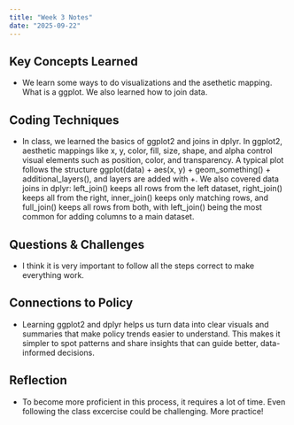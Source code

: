 ```yaml
---
title: "Week 3 Notes"
date: "2025-09-22"
---
```


## Key Concepts Learned
- We learn some ways to do visualizations and the asethetic mapping. What is a ggplot. We also learned how to join data.

## Coding Techniques
- In class, we learned the basics of ggplot2 and joins in dplyr. In ggplot2, aesthetic mappings like x, y, color, fill, size, shape, and alpha control visual elements such as position, color, and transparency. A typical plot follows the structure ggplot(data) + aes(x, y) + geom_something() + additional_layers(), and layers are added with +. We also covered data joins in dplyr: left_join() keeps all rows from the left dataset, right_join() keeps all from the right, inner_join() keeps only matching rows, and full_join() keeps all rows from both, with left_join() being the most common for adding columns to a main dataset.

## Questions & Challenges
- I think it is very important to follow all the steps correct to make everything work.

## Connections to Policy
- Learning ggplot2 and dplyr helps us turn data into clear visuals and summaries that make policy trends easier to understand. This makes it simpler to spot patterns and share insights that can guide better, data-informed decisions.

## Reflection
- To become more proficient in this process, it requires a lot of time. Even following the class excercise could be challenging. More practice!
